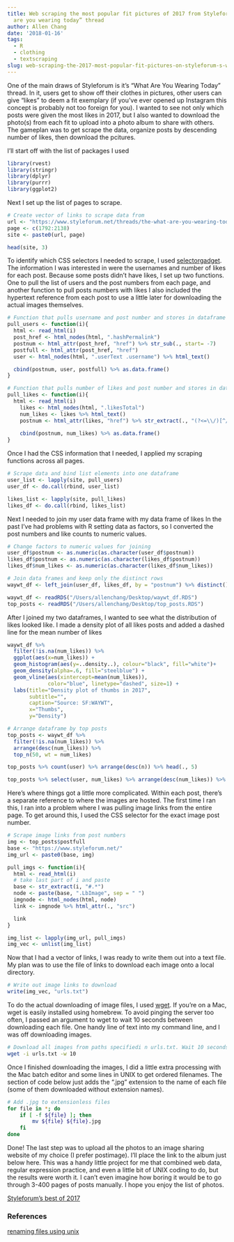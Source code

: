 ```yaml
---
title: Web scraping the most popular fit pictures of 2017 from Styleforum’s “What
  are you wearing today” thread
author: Allen Chang
date: '2018-01-16'
tags:
  - R
  - clothing
  - textscraping
slug: web-scraping-the-2017-most-popular-fit-pictures-on-styleforum-s-what-are-you-wearing-today-thread
---
```


One of the main draws of Styleforum is it's "What Are You Wearing Today" thread. In it, users get to show off their clothes in  pictures, other users can give "likes" to deem a fit exemplary (if you've ever opened up Instagram this concept is probably not too foreign for you). I wanted to see not only which posts were given the most likes in 2017, but I also wanted to download the photo(s) from each fit to upload into a photo album to share with others. The gameplan was to get scrape the data, organize posts by descending number of likes, then download the pcitures.

I'll start off with the list of packages I used

```r
library(rvest)
library(stringr)
library(dplyr)
library(purrr)
library(ggplot2)
```

Next I set up the list of pages to scrape.

```r
# Create vector of links to scrape data from
url <- "https://www.styleforum.net/threads/the-what-are-you-wearing-today-waywt-discussion-thread-part-ii.394687/page-"
page <- c(1792:2138)
site <- paste0(url, page)

head(site, 3)
```

To identify which CSS selectors I needed to scrape, I used [selectorgadget](http://selectorgadget.com/). The information I was interested in were the usernames and number of likes for each post. Because some posts didn't have likes, I set up two functions. One to pull the list of users and the post numbers from each page, and another function to pull posts numbers with likes I also included the hypertext reference from each post to use a little later for downloading the actual images themselves. 

```r
# Function that pulls username and post number and stores in dataframe
pull_users <- function(i){
  html <- read_html(i)
  post_href <- html_nodes(html, ".hashPermalink")
  postnum <- html_attr(post_href, "href") %>% str_sub(., start= -7)
  postfull <- html_attr(post_href, "href")
  user <- html_nodes(html, ".userText .username") %>% html_text()

  cbind(postnum, user, postfull) %>% as.data.frame()
}

# Function that pulls number of likes and post number and stores in dataframe
pull_likes <- function(i){
  html <- read_html(i)
    likes <- html_nodes(html, ".likesTotal")
    num_likes <- likes %>% html_text()
    postnum <- html_attr(likes, "href") %>% str_extract(., "(?<=\\/)[^/]+(?=\\/)")
    
    cbind(postnum, num_likes) %>% as.data.frame()
}
```

Once I had the CSS information that I needed, I applied my scraping functions across all pages.

```r
# Scrape data and bind list elements into one dataframe
user_list <- lapply(site, pull_users)
user_df <- do.call(rbind, user_list)

likes_list <- lapply(site, pull_likes)
likes_df <- do.call(rbind, likes_list)
```

Next I needed to join my user data frame with my data frame of likes In the past I've had problems with R setting data as factors, so I converted the post numbers and like counts to numeric values. 

```r
# Change factors to numeric values for joining
user_df$postnum <- as.numeric(as.character(user_df$postnum))
likes_df$postnum <- as.numeric(as.character(likes_df$postnum))
likes_df$num_likes <- as.numeric(as.character(likes_df$num_likes))

# Join data frames and keep only the distinct rows
waywt_df <- left_join(user_df, likes_df, by = "postnum") %>% distinct()
```

```r
waywt_df <- readRDS("/Users/allenchang/Desktop/waywt_df.RDS")
top_posts <- readRDS("/Users/allenchang/Desktop/top_posts.RDS")
```

After I joined my two dataframes, I wanted to see what the distribution of likes looked like. I made a density plot of all likes posts and added a dashed line for the mean number of likes 

```r
waywt_df %>% 
  filter(!is.na(num_likes)) %>%
  ggplot(aes(x=num_likes)) + 
  geom_histogram(aes(y=..density..), colour="black", fill="white")+
  geom_density(alpha=.6, fill="steelblue") +
  geom_vline(aes(xintercept=mean(num_likes)),
             color="blue", linetype="dashed", size=1) +
  labs(title="Density plot of thumbs in 2017", 
       subtitle="",
       caption="Source: SF:WAYWT",
       x="Thumbs",
       y="Density")
```



```r
# Arrange dataframe by top posts
top_posts <- waywt_df %>%
  filter(!is.na(num_likes)) %>%
  arrange(desc(num_likes)) %>%
  top_n(50, wt = num_likes) 

top_posts %>% count(user) %>% arrange(desc(n)) %>% head(., 5)

top_posts %>% select(user, num_likes) %>% arrange(desc(num_likes)) %>% head(., 5)

```

Here's where things got a little more complicated. Within each post, there's a separate reference to where the images are hosted. The first time I ran this, I ran into a problem where I was pulling image links from the entire page. To get around this, I used the CSS selector for the exact image post number.

```r
# Scrape image links from post numbers 
img <- top_posts$postfull
base <- "https://www.styleforum.net/"
img_url <- paste0(base, img)

pull_imgs <- function(i){
  html <- read_html(i)
  # take last part of i and paste
  base <- str_extract(i, "#.*")
  node <- paste(base, ".LbImage", sep = " ")
  imgnode <- html_nodes(html, node)
  link <- imgnode %>% html_attr(., "src")

  link
}

img_list <- lapply(img_url, pull_imgs)
img_vec <- unlist(img_list)
```

Now that I had a vector of links, I was ready to write them out into a text file. My plan was to use the file of links to download each image onto a local directory.

```r
# Write out image links to download
write(img_vec, "urls.txt")
```

To do the actual downloading of image files, I used [wget](https://www.gnu.org/software/wget/). If you're on a Mac, wget is easily installed using homebrew. To avoid pinging the server too often, I passed an argument to wget to wait 10 seconds between downloading each file. One handy line of text into my command line, and I was off downloading images.

```bash
# Download all images from paths specifiedi n urls.txt. Wait 10 seconds between each download
wget -i urls.txt -w 10
```

Once I finished downloading the images, I did a little extra processing with the Mac batch editor and some lines in UNIX to get ordered filenames. The section of code below just adds the ".jpg" extension to the name of each file (some of them downloaded without extension names).

```bash
# Add .jpg to extensionless files
for file in *; do
    if [ -f ${file} ]; then
        mv ${file} ${file}.jpg
    fi
done
```

Done! The last step was to upload all the photos to an image sharing website of my choice (I prefer postimage). I'll place the link to the album just below here. This was a handy little project for me that combined web data, regular expression practice, and even a little bit of UNIX coding to do, but the results were worth it. I can't even imagine how boring it would be to go through 3-400 pages of posts manually. I hope you enjoy the list of photos.

[Styleforum's best of 2017](https://postimg.org/gallery/1szjk8a92/)

### References
[renaming files using unix](https://stackoverflow.com/questions/12152626/how-can-remove-the-extension-of-a-filename-in-a-shell-script)
